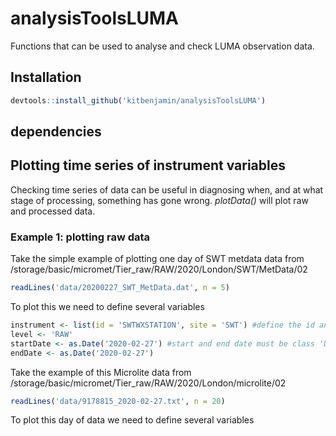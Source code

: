 # analysisToolsLUMA

Functions that can be used to analyse and check LUMA observation data.

## Installation

```r

devtools::install_github('kitbenjamin/analysisToolsLUMA') 

```
## dependencies


## Plotting time series of instrument variables

Checking time series of data can be useful in diagnosing when, and at what stage of processing, something has gone wrong. *plotData()* will plot raw and processed data.

### Example 1: plotting raw data

Take the simple example of plotting one day of SWT metdata data from /storage/basic/micromet/Tier_raw/RAW/2020/London/SWT/MetData/02

```r

readLines('data/20200227_SWT_MetData.dat', n = 5)

```
To plot this we need to define several variables

```r

instrument <- list(id = 'SWTWXSTATION', site = 'SWT') #define the id and site as it's listed on the metadata site
level <- 'RAW' 
startDate <- as.Date('2020-02-27') #start and end date must be class 'Date'
endDate <- as.Date('2020-02-27')
```


Take the example of this Microlite data from /storage/basic/micromet/Tier_raw/RAW/2020/London/microlite/02

```r

readLines('data/9178815_2020-02-27.txt', n = 20)

```

To plot this day of data we need to define several variables

